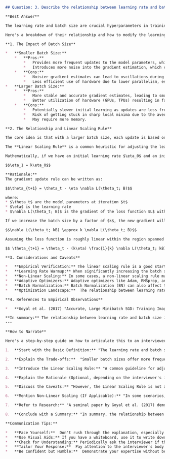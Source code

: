 ```markdown
## Question: 3. Describe the relationship between learning rate and batch size. How might one modify the learning rate when changing the batch size?

**Best Answer**

The learning rate and batch size are crucial hyperparameters in training neural networks, and they exhibit a complex relationship that significantly affects the training dynamics, convergence speed, and generalization performance of the model.  Intuitively, the batch size determines how much data is used to compute the gradient in each update step, while the learning rate controls the step size taken in the direction of the negative gradient. Changing one often necessitates adjusting the other to maintain optimal training.

Here's a breakdown of their relationship and how to modify the learning rate when altering the batch size:

**1. The Impact of Batch Size**

*   **Smaller Batch Size:**
    *   **Pros:**
        *   Provides more frequent updates to the model parameters, which can lead to faster initial learning and potentially escape sharp local minima.
        *   Introduces more noise into the gradient estimation, which can act as a regularizer, improving generalization.
    *   **Cons:**
        *   Noisier gradient estimates can lead to oscillations during training and slower convergence overall.
        *   Less efficient use of hardware due to lower parallelism, especially on GPUs.
*   **Larger Batch Size:**
    *   **Pros:**
        *   More stable and accurate gradient estimates, leading to smoother convergence.
        *   Better utilization of hardware (GPUs, TPUs) resulting in faster training times *per epoch*.
    *   **Cons:**
        *   Potentially slower initial learning as updates are less frequent.
        *   Risk of getting stuck in sharp local minima due to the averaging effect of the larger batch, which can hurt generalization performance.
        *   May require more memory.

**2. The Relationship and Linear Scaling Rule**

The core idea is that with a larger batch size, each update is based on more data, resulting in a more accurate estimate of the true gradient. Therefore, we can afford to take larger steps (i.e., increase the learning rate) without destabilizing the training process.

The **Linear Scaling Rule** is a common heuristic for adjusting the learning rate when changing the batch size.  It suggests that if you multiply the batch size by a factor of $k$, you should also multiply the learning rate by the same factor $k$.

Mathematically, if we have an initial learning rate $\eta_0$ and an initial batch size $B_0$, and we change the batch size to $B_1 = kB_0$, then the new learning rate $\eta_1$ should be:

$$\eta_1 = k\eta_0$$

**Rationale:**
The gradient update rule can be written as:

$$\theta_{t+1} = \theta_t - \eta \nabla L(\theta_t; B)$$

where:
* $\theta_t$ are the model parameters at iteration $t$
* $\eta$ is the learning rate
* $\nabla L(\theta_t; B)$ is the gradient of the loss function $L$ with respect to the parameters $\theta_t$, computed using a batch of size $B$.

If we increase the batch size by a factor of $k$, the new gradient will be:

$$\nabla L(\theta_t; kB) \approx k \nabla L(\theta_t; B)$$

Assuming the loss function is roughly linear within the region spanned by the increased batch size, the gradient magnitude increases proportionally to the batch size. To compensate for this increase, we scale the learning rate proportionally:

$$ \theta_{t+1} = \theta_t - (k\eta) \frac{1}{k} \nabla L(\theta_t; kB) = \theta_t - \eta \nabla L(\theta_t; B)$$

**3. Considerations and Caveats**

*   **Empirical Verification:** The linear scaling rule is a good starting point, but it's not a guaranteed solution.  It's crucial to empirically validate the new learning rate and adjust it further based on the observed training behavior (e.g., loss curves, validation performance).
*   **Learning Rate Warmup:** When significantly increasing the batch size and learning rate, it's often beneficial to use a learning rate warmup strategy. This involves gradually increasing the learning rate from a small value to the target value over a few epochs.  This helps to stabilize training at the beginning.
*   **Non-Linear Scaling:** In some cases, a non-linear scaling rule may be more appropriate.  For example, the *square root rule* scales the learning rate by the square root of the batch size ratio: $\eta_1 = \sqrt{k} \eta_0$.  This is often found to perform better than the linear scaling rule for very large batch sizes.
*   **Adaptive Optimizers:** Adaptive optimizers like Adam, RMSprop, and AdaGrad adjust the learning rate for each parameter individually based on its historical gradients. While they are less sensitive to the initial learning rate, they still benefit from proper tuning and may require adjustments when the batch size changes significantly. It is worth noting that even with adaptive optimizers, the linear scaling rule can provide a good starting point for tuning the learning rate.
*   **Batch Normalization:** Batch Normalization (BN) can also affect the relationship between learning rate and batch size.  BN layers normalize the activations within each batch, which can reduce the sensitivity to the learning rate.  However, with very small batch sizes, the statistics estimated by BN can be unreliable, so larger batch sizes are often preferred when using BN.
*   **Optimization Landscape:**  The relationship between learning rate, batch size, and the shape of the loss landscape is intricate.  Larger batch sizes tend to "flatten" the loss landscape, making it easier for the optimizer to find a good solution, but potentially at the cost of generalization. Smaller batch sizes, with their inherent noise, can help the optimizer escape sharp local minima and find broader, flatter minima that generalize better.

**4. References to Empirical Observations**

*   **Goyal et al. (2017) "Accurate, Large Minibatch SGD: Training ImageNet in 1 Hour"**: This paper demonstrated that it's possible to train ImageNet with large batch sizes by carefully adjusting the learning rate using the linear scaling rule and a warmup strategy.  They also explored the limitations of linear scaling and the need for further tuning.

**In summary:** The relationship between learning rate and batch size is complex and influenced by multiple factors, including the optimization algorithm, the architecture of the neural network, and the characteristics of the dataset. The linear scaling rule provides a useful starting point for adjusting the learning rate when changing the batch size, but empirical validation and further tuning are essential to achieve optimal performance.
---

**How to Narrate**

Here's a step-by-step guide on how to articulate this to an interviewer:

1.  **Start with the Basic Definition:** "The learning rate and batch size are two fundamental hyperparameters in neural network training. The learning rate determines the step size during optimization, while the batch size controls the amount of data used in each update."

2.  **Explain the Trade-offs:**  "Smaller batch sizes offer more frequent updates and can help escape sharp local minima, but they introduce more noise.  Larger batch sizes provide more stable gradients and better hardware utilization, but can potentially get stuck in suboptimal solutions." *Pause briefly to let this sink in.*

3.  **Introduce the Linear Scaling Rule:** "A common guideline for adjusting the learning rate when changing the batch size is the Linear Scaling Rule. It suggests that if you increase the batch size by a factor of 'k', you should also increase the learning rate by the same factor 'k'."  *Write the equation $\eta_1 = k\eta_0$ on a whiteboard if available.*

4.  **Explain the Rationale (Optional, depending on the interviewer's interest):** "The reasoning behind this is that a larger batch provides a more accurate estimate of the gradient. Assuming the loss function is roughly linear within the expanded batch region, the gradient magnitude increases proportionally to the batch size. Scaling the learning rate compensates for this increase, theoretically keeping the update magnitude consistent."  *You can mention the gradient update equations if the interviewer seems mathematically inclined.*

5.  **Discuss the Caveats:** "However, the Linear Scaling Rule is not a silver bullet. It's crucial to validate the new learning rate empirically and adjust it further based on the observed training behavior. Other factors like learning rate warmups, adaptive optimizers (Adam, RMSprop), and Batch Normalization also influence the training dynamics."

6.  **Mention Non-Linear Scaling (If Applicable):** "In some scenarios, especially with very large batch sizes, non-linear scaling rules, such as the square root rule, $\eta_1 = \sqrt{k} \eta_0$, can be more effective."

7.  **Refer to Research:** "A seminal paper by Goyal et al. (2017) demonstrated the effectiveness of large batch training with careful learning rate adjustments and warmup strategies. It's a good reference point for understanding the practical considerations."

8.  **Conclude with a Summary:** "In summary, the relationship between learning rate and batch size is nuanced. While the linear scaling rule provides a useful starting point, empirical validation, and consideration of other factors are crucial for optimal performance."

**Communication Tips:**

*   **Pace Yourself:**  Don't rush through the explanation, especially when discussing the mathematics.
*   **Use Visual Aids:** If you have a whiteboard, use it to write down key equations or diagrams to illustrate the concepts.
*   **Check for Understanding:** Periodically ask the interviewer if they have any questions or if they'd like you to elaborate on a particular point.  "Does that make sense so far?"
*   **Tailor Your Response:**  Pay attention to the interviewer's body language and questions. If they seem particularly interested in a specific aspect, delve deeper into that area.  If they seem less interested in the math, focus more on the practical implications.
*   **Be Confident but Humble:**  Demonstrate your expertise without being arrogant. Acknowledge the complexity of the topic and the importance of empirical validation.
```